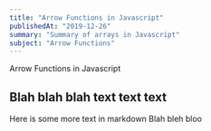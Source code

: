 ```yaml
---
title: "Arrow Functions in Javascript"
publishedAt: "2019-12-26"
summary: "Summary of arrays in Javascript"
subject: "Arrow Functions"
---
```


Arrow Functions in Javascript

## Blah blah blah text text text

Here is some more text in markdown
Blah bleh bloo
